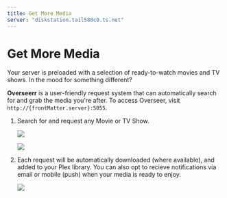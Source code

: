 ```yaml
---
title: Get More Media
server: "diskstation.tail580c0.ts.net"
---
```


# Get More Media

Your server is preloaded with a selection of ready-to-watch movies and TV shows. In the mood for something different? 

**Overseerr** is a user-friendly request system that can automatically search for and grab the media you're after. To access Overseer, visit <code>http://{frontMatter.server}:5055</code>.


1. Search for and request any Movie or TV Show.

    ![](./img/overseerr/request.png)

    ![](./img/overseerr/discover.png)

2. Each request will be automatically downloaded (where available), and added to your Plex library. You can also opt to recieve notifications via email or mobile (push) when your media is ready to enjoy.

    ![](./img/overseerr/email.png)

